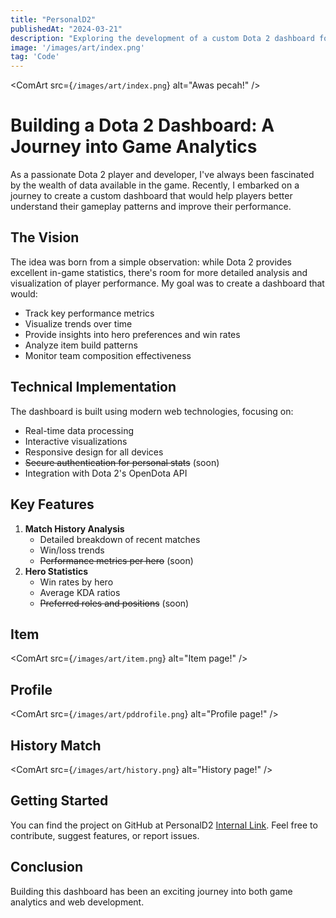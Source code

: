 ```yaml
---
title: "PersonalD2"
publishedAt: "2024-03-21"
description: "Exploring the development of a custom Dota 2 dashboard for tracking game statistics and improving gameplay analysis"
image: '/images/art/index.png'
tag: 'Code'
---
```


<ComArt
src={`/images/art/index.png`}
alt="Awas pecah!"
/>

# Building a Dota 2 Dashboard: A Journey into Game Analytics

As a passionate Dota 2 player and developer, I've always been fascinated by the wealth of data available in the game. Recently, I embarked on a journey to create a custom dashboard that would help players better understand their gameplay patterns and improve their performance.

## The Vision

The idea was born from a simple observation: while Dota 2 provides excellent in-game statistics, there's room for more detailed analysis and visualization of player performance. My goal was to create a dashboard that would:

* Track key performance metrics
* Visualize trends over time
* Provide insights into hero preferences and win rates
* Analyze item build patterns
* Monitor team composition effectiveness

## Technical Implementation

The dashboard is built using modern web technologies, focusing on:

* Real-time data processing
* Interactive visualizations
* Responsive design for all devices
* ~~Secure authentication for personal stats~~ (soon)
* Integration with Dota 2's OpenDota API

## Key Features

1. **Match History Analysis**
   * Detailed breakdown of recent matches
   * Win/loss trends
   * ~~Performance metrics per hero~~ (soon)
2. **Hero Statistics**
   * Win rates by hero
   * Average KDA ratios
   * ~~Preferred roles and positions~~ (soon)

## Item 
<ComArt
src={`/images/art/item.png`}
alt="Item page!"
/>

## Profile
<ComArt
src={`/images/art/pddrofile.png`}
alt="Profile page!"
/>

## History Match
<ComArt
src={`/images/art/history.png`}
alt="History page!"
/>
## Getting Started

You can find the project on GitHub at PersonalD2 [Internal Link](https://github.com/qyzh/PersonalD2). Feel free to contribute, suggest features, or report issues.

## Conclusion

Building this dashboard has been an exciting journey into both game analytics and web development.